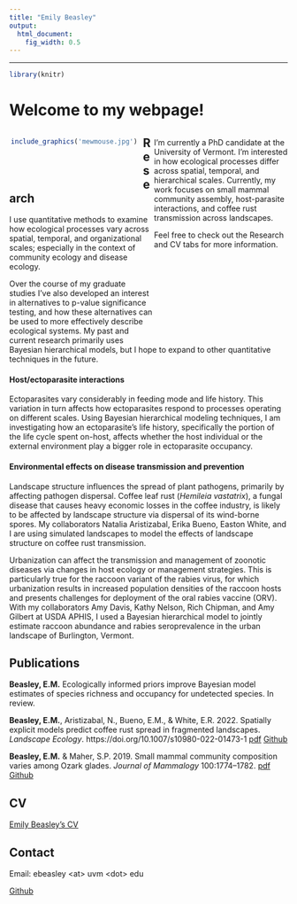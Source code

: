 ```yaml
---
title: "Emily Beasley"
output:
  html_document:
    fig_width: 0.5
---
```


----

```r
library(knitr)
```

# Welcome to my webpage! 
<style>
.column-left{
  float: left;
  width: 48%;
  text-align: center;
}
.column-right{
  float: right;
  width: 48%;
  text-align: left;
}
</style>

<div class = "column-left">
```r
include_graphics('mewmouse.jpg') 
```
<br>
<br>
<br>
</div>

<div class = "column-right">
I’m currently a PhD candidate at the University of Vermont. I’m interested in how ecological processes differ across spatial, temporal, and hierarchical scales. Currently, my work focuses on small mammal community assembly, host-parasite interactions, and coffee rust transmission across landscapes.  
  
Feel free to check out the Research and CV tabs for more information.
<br>
<br>
<br>
<br>
<br>
<br>
<br>
<br>
<br>
<br>
</div>  
  
  
  
## Research  

I use quantitative methods to examine how ecological processes vary across spatial, temporal, and organizational scales; especially in the context of community ecology and disease ecology. 

Over the course of my graduate studies I've also developed an interest in alternatives to p-value significance testing, and how these alternatives can be used to more effectively describe ecological systems. My past and current research primarily uses Bayesian hierarchical models, but I hope to expand to other quantitative techniques in the future. 

#### Host/ectoparasite interactions

Ectoparasites vary considerably in feeding mode and life history. This variation in turn affects how ectoparasites respond to processes operating on different scales. Using Bayesian hierarchical modeling techniques, I am investigating how an ectoparasite's life history, specifically the portion of the life cycle spent on-host, affects whether the host individual or the external environment play a bigger role in ectoparasite occupancy. 

#### Environmental effects on disease transmission and prevention

Landscape structure influences the spread of plant pathogens, primarily by affecting pathogen dispersal. Coffee leaf rust (*Hemileia vastatrix*), a fungal disease that causes heavy economic losses in the coffee industry, is likely to be affected by landscape structure via dispersal of its wind-borne spores. My collaborators Natalia Aristizabal, Erika Bueno, Easton White, and I are using simulated landscapes to model the effects of landscape structure on coffee rust transmission.

Urbanization can affect the transmission and management of zoonotic diseases via changes in host ecology or management strategies. This is particularly true for the raccoon variant of the rabies virus, for which urbanization results in increased population densities of the raccoon hosts and presents challenges for deployment of the oral rabies vaccine (ORV). With my collaborators Amy Davis, Kathy Nelson, Rich Chipman, and Amy Gilbert at USDA APHIS, I used a Bayesian hierarchical model to jointly estimate raccoon abundance and rabies seroprevalence in the urban landscape of Burlington, Vermont. 
  
## Publications  

**Beasley, E.M.** Ecologically informed priors improve Bayesian model estimates of species richness and occupancy for undetected species. In review. 

**Beasley, E.M.**, Aristizabal, N., Bueno, E.M., & White, E.R. 2022. Spatially explicit models predict coffee rust spread in fragmented landscapes. *Landscape Ecology*. https://doi.org/10.1007/s10980-022-01473-1 [pdf](Beasley_etal_2022_coffee_rust.pdf) [Github](https://github.com/Beasley015/QuestCoffeeRustLandscape)

**Beasley, E.M.** & Maher, S.P. 2019. Small mammal community composition varies among Ozark glades. *Journal of Mammalogy* 100:1774--1782. [pdf](BeasleyMaher2019.pdf) [Github](https://github.com/Beasley015/Beasley-Maher2019_Small_Mammal_Community_Ozark)
  
## CV

[Emily Beasley's CV](Beasley_CV.pdf)

## Contact

Email: ebeasley \<at\> uvm \<dot\> edu

[Github](https://github.com/beasley015)
